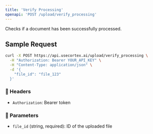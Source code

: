 ```yaml
---
title: 'Verify Processing'
openapi: 'POST /upload/verify_processing'
---
```


Checks if a document has been successfully processed.

## Sample Request

```bash
curl -X POST https://api.usecortex.ai/upload/verify_processing \
  -H "Authorization: Bearer YOUR_API_KEY" \
  -H "Content-Type: application/json" \
  -d '{
    "file_id": "file_123"
  }'
```

### 🔐 Headers
- `Authorization`: Bearer token

### 🧾 Parameters
- `file_id` (string, required): ID of the uploaded file
